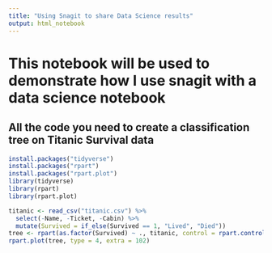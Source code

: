 ```yaml
---
title: "Using Snagit to share Data Science results"
output: html_notebook
---
```


# This notebook will be used to demonstrate how I use snagit with a data science notebook

## All the code you need to create a classification tree on Titanic Survival data

```r
install.packages("tidyverse")
install.packages("rpart")
install.packages("rpart.plot")
library(tidyverse)
library(rpart)
library(rpart.plot)

titanic <- read_csv("titanic.csv") %>%
  select(-Name, -Ticket, -Cabin) %>%
  mutate(Survived = if_else(Survived == 1, "Lived", "Died"))
tree <- rpart(as.factor(Survived) ~ ., titanic, control = rpart.control(cp = 0.001, minbucket = 20))
rpart.plot(tree, type = 4, extra = 102)
```
